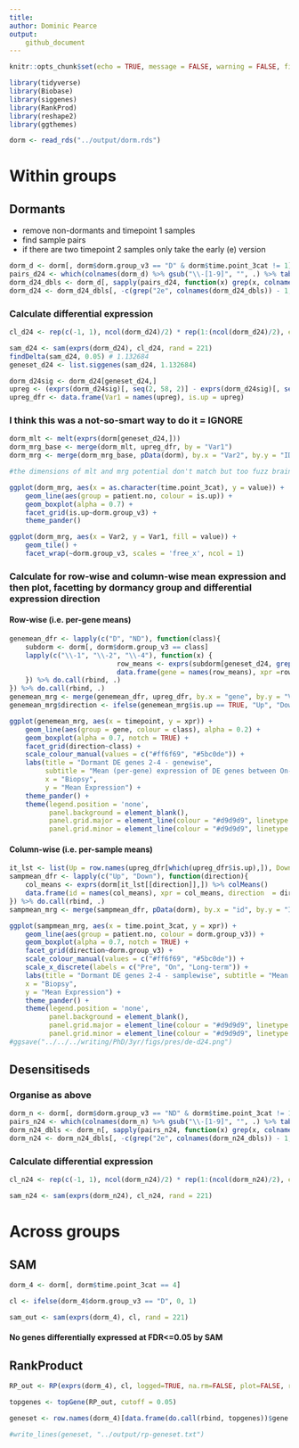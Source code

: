 ```yaml
---
title: 
author: Dominic Pearce
output:
    github_document
---
```


```r
knitr::opts_chunk$set(echo = TRUE, message = FALSE, warning = FALSE, fig.align = 'center')
```

```r
library(tidyverse)
library(Biobase)
library(siggenes)
library(RankProd)
library(reshape2)
library(ggthemes)
```

```r
dorm <- read_rds("../output/dorm.rds")
```

# Within groups

## Dormants
- remove non-dormants and timepoint 1 samples
- find sample pairs
- if there are two timepoint 2 samples only take the early (e) version 
 
```r
dorm_d <- dorm[, dorm$dorm.group_v3 == "D" & dorm$time.point_3cat != 1]
pairs_d24 <- which(colnames(dorm_d) %>% gsub("\\-[1-9]", "", .) %>% table() == 2) %>% names() %>% paste0("^", .)
dorm_d24_dbls <- dorm_d[, sapply(pairs_d24, function(x) grep(x, colnames(dorm_d))) %>% unlist()]
dorm_d24 <- dorm_d24_dbls[, -c(grep("2e", colnames(dorm_d24_dbls)) - 1, grep("4e", colnames(dorm_d24_dbls)))]
```

### Calculate differential expression

```r
cl_d24 <- rep(c(-1, 1), ncol(dorm_d24)/2) * rep(1:(ncol(dorm_d24)/2), each = 2)

sam_d24 <- sam(exprs(dorm_d24), cl_d24, rand = 221)
findDelta(sam_d24, 0.05) # 1.132684
geneset_d24 <- list.siggenes(sam_d24, 1.132684)

dorm_d24sig <- dorm_d24[geneset_d24,]
upreg <- (exprs(dorm_d24sig)[, seq(2, 58, 2)] - exprs(dorm_d24sig)[, seq(1, 58, 2)]) %>% rowMeans() > 0
upreg_dfr <- data.frame(Var1 = names(upreg), is.up = upreg)
```

### I think this was a not-so-smart way to do it = IGNORE

```r
dorm_mlt <- melt(exprs(dorm[geneset_d24,]))
dorm_mrg_base <- merge(dorm_mlt, upreg_dfr, by = "Var1")
dorm_mrg <- merge(dorm_mrg_base, pData(dorm), by.x = "Var2", by.y = "ID_D120days")

#the dimensions of mlt and mrg potential don't match but too fuzz brained to figure it out CHECK!!!!!!!

ggplot(dorm_mrg, aes(x = as.character(time.point_3cat), y = value)) + 
    geom_line(aes(group = patient.no, colour = is.up)) + 
    geom_boxplot(alpha = 0.7) + 
    facet_grid(is.up~dorm.group_v3) + 
    theme_pander()

ggplot(dorm_mrg, aes(x = Var2, y = Var1, fill = value)) +
    geom_tile() +
    facet_wrap(~dorm.group_v3, scales = 'free_x', ncol = 1)
```

### Calculate for row-wise and column-wise mean expression and then plot, facetting by dormancy group and differential expression direction

#### Row-wise (i.e. per-gene means)

```r
genemean_dfr <- lapply(c("D", "ND"), function(class){
    subdorm <- dorm[, dorm$dorm.group_v3 == class]
    lapply(c("\\-1", "\\-2", "\\-4"), function(x) {
                           row_means <- exprs(subdorm[geneset_d24, grep(x, colnames(subdorm))]) %>% rowMeans()
                           data.frame(gene = names(row_means), xpr =row_means, timepoint = substring(x, 3, 3), class = class)
    }) %>% do.call(rbind, .)
}) %>% do.call(rbind, .)
genemean_mrg <- merge(genemean_dfr, upreg_dfr, by.x = "gene", by.y = "Var1")
genemean_mrg$direction <- ifelse(genemean_mrg$is.up == TRUE, "Up", "Down")

ggplot(genemean_mrg, aes(x = timepoint, y = xpr)) + 
    geom_line(aes(group = gene, colour = class), alpha = 0.2) + 
    geom_boxplot(alpha = 0.7, notch = TRUE) + 
    facet_grid(direction~class) + 
    scale_colour_manual(values = c("#ff6f69", "#5bc0de")) +
    labs(title = "Dormant DE genes 2-4 - genewise", 
         subtitle = "Mean (per-gene) expression of DE genes between On- and Long-term timepoints were\ncalculated in Dormant patients and then applied to both dormancy classes\nacross all timepoints",
         x = "Biopsy",
         y = "Mean Expression") + 
    theme_pander() + 
    theme(legend.position = 'none',
          panel.background = element_blank(), 
          panel.grid.major = element_line(colour = "#d9d9d9", linetype = 1),
          panel.grid.minor = element_line(colour = "#d9d9d9", linetype = 1))
```

#### Column-wise (i.e. per-sample means)

```r
it_lst <- list(Up = row.names(upreg_dfr[which(upreg_dfr$is.up),]), Down = row.names(upreg_dfr[-which(upreg_dfr$is.up),]))
sampmean_dfr <- lapply(c("Up", "Down"), function(direction){
    col_means <- exprs(dorm[it_lst[[direction]],]) %>% colMeans()
    data.frame(id = names(col_means), xpr = col_means, direction  = direction)
}) %>% do.call(rbind, .)
sampmean_mrg <- merge(sampmean_dfr, pData(dorm), by.x = "id", by.y = "ID_D120days_3cat")

ggplot(sampmean_mrg, aes(x = time.point_3cat, y = xpr)) + 
    geom_line(aes(group = patient.no, colour = dorm.group_v3)) + 
    geom_boxplot(alpha = 0.7, notch = TRUE) + 
    facet_grid(direction~dorm.group_v3) + 
    scale_colour_manual(values = c("#ff6f69", "#5bc0de")) +
    scale_x_discrete(labels = c("Pre", "On", "Long-term")) + 
    labs(title = "Dormant DE genes 2-4 - samplewise", subtitle = "Mean (per-sample) expression of DE genes between On- and Long-term\ntimpoints were calculated in Dormant patients and then applied to both\ndormancy classes across all timepoints",
    x = "Biopsy",
    y = "Mean Expression") + 
    theme_pander() + 
    theme(legend.position = 'none',
          panel.background = element_blank(), 
          panel.grid.major = element_line(colour = "#d9d9d9", linetype = 1),
          panel.grid.minor = element_line(colour = "#d9d9d9", linetype = 1))
#ggsave("../../../writing/PhD/3yr/figs/pres/de-d24.png")
```

## Desensitiseds

### Organise as above
 
```r
dorm_n <- dorm[, dorm$dorm.group_v3 == "ND" & dorm$time.point_3cat != 1]
pairs_n24 <- which(colnames(dorm_n) %>% gsub("\\-[1-9]", "", .) %>% table() == 2) %>% names() %>% paste0("^", .)
dorm_n24_dbls <- dorm_n[, sapply(pairs_n24, function(x) grep(x, colnames(dorm_n))) %>% unlist()]
dorm_n24 <- dorm_n24_dbls[, -c(grep("2e", colnames(dorm_n24_dbls)) - 1, grep("4e", colnames(dorm_n24_dbls)))]
```

### Calculate differential expression

```r
cl_n24 <- rep(c(-1, 1), ncol(dorm_n24)/2) * rep(1:(ncol(dorm_n24)/2), each = 2)

sam_n24 <- sam(exprs(dorm_n24), cl_n24, rand = 221)
```

# Across groups

## SAM


```r
dorm_4 <- dorm[, dorm$time.point_3cat == 4]

cl <- ifelse(dorm_4$dorm.group_v3 == "D", 0, 1)

sam_out <- sam(exprs(dorm_4), cl, rand = 221)
```

#### No genes differentially expressed at FDR<=0.05 by SAM


## RankProduct

```r
RP_out <- RP(exprs(dorm_4), cl, logged=TRUE, na.rm=FALSE, plot=FALSE, rand=123)
```

```r
topgenes <- topGene(RP_out, cutoff = 0.05)

geneset <- row.names(dorm_4)[data.frame(do.call(rbind, topgenes))$gene.index]

#write_lines(geneset, "../output/rp-geneset.txt")
```

